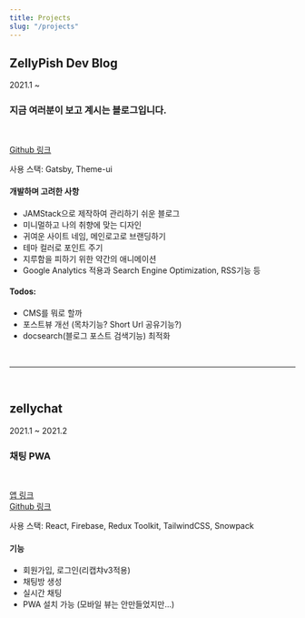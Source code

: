 ```yaml
---
title: Projects
slug: "/projects"
---
```


## ZellyPish Dev Blog

2021.1 ~

### 지금 여러분이 보고 계시는 블로그입니다.

<br />
 
[Github 링크](https://github.com/ZellyPish/zellypish-blog-v2)

사용 스택: Gatsby, Theme-ui

#### 개발하며 고려한 사항

- JAMStack으로 제작하여 관리하기 쉬운 블로그
- 미니멀하고 나의 취향에 맞는 디자인
- 귀여운 사이트 네임, 메인로고로 브랜딩하기
- 테마 컬러로 포인트 주기
- 지루함을 피하기 위한 약간의 애니메이션
- Google Analytics 적용과 Search Engine Optimization, RSS기능 등

#### Todos:

- CMS를 뭐로 할까
- 포스트뷰 개선 (목차기능? Short Url 공유기능?)
- docsearch(블로그 포스트 검색기능) 최적화

<br />

* * *

<br />

## zellychat

2021.1 ~ 2021.2

### 채팅 PWA

<br />

[앱 링크](https://zellypish-react-chat-pwa.web.app/)  
[Github 링크](https://github.com/ZellyPish/zellychat)

사용 스택: React, Firebase, Redux Toolkit, TailwindCSS, Snowpack

#### 기능

- 회원가입, 로그인(리캡챠v3적용)
- 채팅방 생성
- 실시간 채팅
- PWA 설치 가능 (모바일 뷰는 안만들었지만...)

<br />
